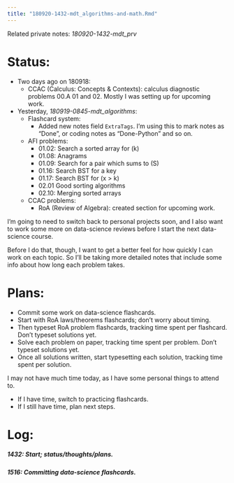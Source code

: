 ```yaml
---
title: "180920-1432-mdt_algorithms-and-math.Rmd"
---
```


Related private notes: _180920-1432-mdt_prv_

# Status:

- Two days ago on 180918:
  - CCAC (Calculus: Concepts & Contexts): calculus diagnostic problems 00.A 01 and 02. Mostly I was setting up for upcoming work.
- Yesterday, _180919-0845-mdt_algorithms_:
  - Flashcard system:
    - Added new notes field `ExtraTags`. I'm using this to mark notes as "Done", or coding notes as "Done-Python" and so on.
  - AFI problems:
    - 01.02: Search a sorted array for \(k\)
    - 01.08: Anagrams
    - 01.09: Search for a pair which sums to \(S\)
    - 01.16: Search BST for a key
    - 01.17: Search BST for \(x > k\)
    - 02.01 Good sorting algorithms
    - 02.10: Merging sorted arrays
  - CCAC problems:
    - RoA (Review of Algebra): created section for upcoming work.

I'm going to need to switch back to personal projects soon, and I also want to work some more on data-science reviews before I start the next data-science course.

Before I do that, though, I want to get a better feel for how quickly I can work on each topic. So I'll be taking more detailed notes that include some info about how long each problem takes.


# Plans:

- Commit some work on data-science flashcards.
- Start with RoA laws/theorems flashcards; don't worry about timing.
- Then typeset RoA problem flashcards, tracking time spent per flashcard. Don't typeset solutions yet.
- Solve each problem on paper, tracking time spent per problem. Don't typeset solutions yet.
- Once all solutions written, start typesetting each solution, tracking time spent per solution.

I may not have much time today, as I have some personal things to attend to.

- If I have time, switch to practicing flashcards.
- If I still have time, plan next steps.


# Log:

##### 1432: Start; status/thoughts/plans.

##### 1516: Committing data-science flashcards.
